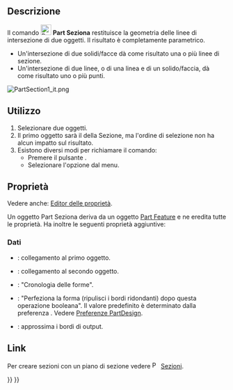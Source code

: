 <languages/>

{{Docnav/it
|[[Part_Sweep/it|Sweep]]
|[[Part_CrossSections/it|Sezioni]]
|[[Part_Workbench/it|Part]]
|IconL=Part_Sweep.svg
|IconR=Part_CrossSections.svg
|IconC=Workbench_Part.svg
}}

{{GuiCommand/it
|Name=Part Section
|Name=Part Seziona
|MenuLocation=Parte → Seziona
|Workbenches=[[Part_Workbench/it|Part]]
|SeeAlso=[[Part_CrossSections/it|Part Sezioni]]
}}

<span id="Description"></span>
==Descrizione== 

Il comando [[Image:Part_Section.svg|24px|link=]] '''Part Seziona''' restituisce la geometria delle linee di intersezione di due oggetti. Il risultato è completamente parametrico.

* Un'intersezione di due solidi/facce dà come risultato una o più linee di sezione.
* Un'intersezione di due linee, o di una linea e di un solido/faccia, dà come risultato uno o più punti.

[[Image:PartSection1_it.png]]
{{Caption|Un cubo sezionato con un cilindro}}

<span id="Usage"></span>
==Utilizzo==

# Selezionare due oggetti.
# Il primo oggetto sarà il {{PropertyData|Base}} della Sezione, ma l'ordine di selezione non ha alcun impatto sul risultato.
# Esistono diversi modi per richiamare il comando:
#* Premere il pulsante {{Button|[[Image:Part_Section.svg|16px|link=]] [[Part_Section/it|Seziona]]}}.
#* Selezionare l'opzione {{MenuCommand|Parte → [[Image:Part_Section.svg|16px|link=]] Seziona}} dal menu.

<span id="Properties"></span>
==Proprietà==

Vedere anche: [[Property_editor/it|Editor delle proprietà]].

<div class="mw-translate-fuzzy">
Un oggetto Part Seziona deriva da un oggetto [[Part_Feature/it|Part Feature]] e ne eredita tutte le proprietà. Ha inoltre le seguenti proprietà aggiuntive:
</div>

<span id="Data"></span>
===Dati===

{{Properties_Title|Base}}

* {{PropertyData|Base|Link}}: collegamento al primo oggetto.
* {{PropertyData|Tool|Link}}: collegamento al secondo oggetto.

{{Properties_Title|Boolean}}

* {{PropertyData|History|ShapeHistory|hidden}}: "Cronologia delle forme".
* {{PropertyData|Refine|Bool}}: "Perfeziona la forma (ripulisci i bordi ridondanti) dopo questa operazione booleana". Il valore predefinito è determinato dalla preferenza {{MenuCommand|Perfeziona automaticamente il modello dopo l'operazione basata su schizzo}}. Vedere [[PartDesign_Preferences/it#Generale|Preferenze PartDesign]].

{{Properties_Title|Section}}

* {{PropertyData|Approximation|Bool}}: approssima i bordi di output.

<span id="Links"></span>
==Link==

Per creare sezioni con un piano di sezione vedere [[Image:Part_CrossSections.svg|16px|link=Part_CrossSections]] [[Part_CrossSections/it|Sezioni]].


{{Docnav/it
|[[Part_Sweep/it|Sweep]]
|[[Part_CrossSections/it|Sezioni]]
|[[Part_Workbench/it|Part]]
|IconL=Part_Sweep.svg
|IconR=Part_CrossSections.svg
|IconC=Workbench_Part.svg
}}

{{Part Tools navi{{#translation:}}}}
{{Userdocnavi{{#translation:}}}}
{{clear}}